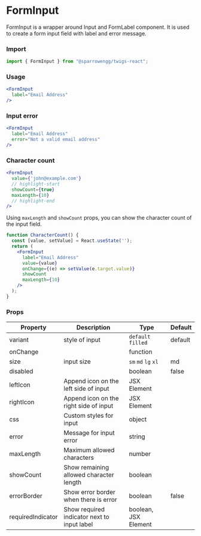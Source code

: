 # FormInput

FormInput is a wrapper around Input and FormLabel component. It is used to create a form input field with label and error message.

### Import

```jsx
import { FormInput } from "@sparrowengg/twigs-react";
```

### Usage 
```jsx live
<FormInput
  label="Email Address"
/>
```

### Input error
```jsx live
<FormInput
  label="Email Address"
  error="Not a valid email address"
/>
```

### Character count

```jsx
<FormInput
  value={'john@example.com'}
  // highlight-start
  showCount={true}
  maxLength={10}
  // highlight-end
/>
```
Using `maxLength` and `showCount` props, you can show the character count of the input field.

```jsx live
function CharacterCount() {
  const [value, setValue] = React.useState('');
  return (
    <FormInput
      label="Email Address"
      value={value}
      onChange={(e) => setValue(e.target.value)}
      showCount
      maxLength={10}
    />
  );
}
```

### Props
| Property       | Description                                | Type                    | Default |
|----------------|--------------------------------------------|-------------------------|---------|
| variant   | style of input                         | `default` `filled` | default |
| onChange  |                                        | function        |         |
| size      | input size                             | `sm` `md` `lg` `xl`     | md      |
| disabled  |                                        | boolean         | false   |
| leftIcon  | Append icon on the left side of input  | JSX Element     |         |
| rightIcon | Append icon on the right side of input | JSX Element     |         |
| css       | Custom styles for input                | object          |         |
| error       | Message for input error                | string          |         |
| maxLength       | Maximum allowed characters                | number          |         |
| showCount       | Show remaining allowed character length                 | boolean          |         |
| errorBorder       | Show error border when there is error              | boolean          |  false     |
| requiredIndicator       | Show required indicator next to input label                | boolean, JSX Element        |         |
